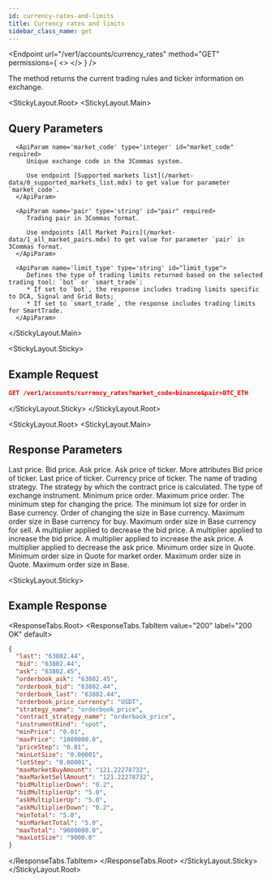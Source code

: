 ```yaml
---
id: currency-rates-and-limits
title: Currency rates and limits
sidebar_class_name: get
---
```



<Endpoint
  url="/ver1/accounts/currency_rates"
  method="GET"
  permissions={
    <>
      <Permission title="Permission" description="NONE" />
      <Permission title="Security" description="NONE" />
    </>
  }
/>

The method returns the current trading rules and ticker information on exchange.

<StickyLayout.Root>
   <StickyLayout.Main> 

## Query Parameters

      <ApiParam name='market_code' type='integer' id="market_code" required>
         Unique exchange code in the 3Commas system. 
         
         Use endpoint [Supported markets list](/market-data/0_supported_markets_list.mdx) to get value for parameter `market_code`.
      </ApiParam>

      <ApiParam name='pair' type='string' id="pair" required>
         Trading pair in 3Commas format. 
         
         Use endpoints [All Market Pairs](/market-data/1_all_market_pairs.mdx) to get value for parameter `pair` in 3Commas format.
      </ApiParam>

      <ApiParam name='limit_type' type='string' id="limit_type">
         Defines the type of trading limits returned based on the selected trading tool: `bot` or `smart_trade`:
         * If set to `bot`, the response includes trading limits specific to DCA, Signal and Grid Bots;
         * If set to `smart_trade`, the response includes trading limits for SmartTrade.
      </ApiParam>
   </StickyLayout.Main>

   <StickyLayout.Sticky>
## Example Request
```json
GET /ver1/accounts/currency_rates?market_code=binance&pair=BTC_ETH
```
</StickyLayout.Sticky>
</StickyLayout.Root>

<StickyLayout.Root>
   <StickyLayout.Main> 

## Response Parameters

   <ApiParam name='last' type='integer' id="last">
      Last price.
   </ApiParam>

   <ApiParam name='bid' type='string' id="bid">
      Bid price.
   </ApiParam>

   <ApiParam name='ask' type='string' id="ask">
      Ask price.
   </ApiParam>

   <ApiParam name='orderbook_ask' type='string' id="orderbook_ask">
      Ask price of ticker.
   </ApiParam>

   <CollapseAll>
   <CollapseAllHeading> More attributes <CollapseAllButton /> </CollapseAllHeading>

   <CollapsibleApiParam name='orderbook_bid' type='string' id="orderbook_bid">
      Bid price of ticker.
   </CollapsibleApiParam>

   <CollapsibleApiParam name='orderbook_last' type='string' id="orderbook_last">
      Last price of ticker.
   </CollapsibleApiParam> 

   <CollapsibleApiParam name='orderbook_price_currency' type='string' id="orderbook_price_currency">
      Currency price of ticker.
   </CollapsibleApiParam>

   <CollapsibleApiParam name='strategy_name' type='string' id="strategy_name">
      The name of trading strategy.
   </CollapsibleApiParam>

   <CollapsibleApiParam name='contract_strategy_name' type='string' id="stratcontract_strategy_nameegy_name">
      The strategy by which the contract price is calculated.
   </CollapsibleApiParam>

   <CollapsibleApiParam name='instrumentKind' type='string' id="instrumentKind">
      The type of exchange instrument.
   </CollapsibleApiParam>

   <CollapsibleApiParam name='minPrice' type='string' id="minPrice">
      Minimum price order.
   </CollapsibleApiParam>

   <CollapsibleApiParam name='maxPrice' type='string' id="maxPrice">
      Maximum price order.
   </CollapsibleApiParam>

   <CollapsibleApiParam name='priceStep' type='string' id="priceStep">
      The minimum step for changing the price.
   </CollapsibleApiParam>

   <CollapsibleApiParam name='minLotSize' type='string' id="maxminLotSizePrice">
      The minimum lot size for order in Base currency.
   </CollapsibleApiParam>

   <CollapsibleApiParam name='lotStep' type='string' id="lotStep">
      Order of changing the size in Base currency.
   </CollapsibleApiParam>

   <CollapsibleApiParam name='maxMarketBuyAmount' type='string' id="maxMarketBuyAmount">
      Maximum order size in Base currency for buy.
   </CollapsibleApiParam>

   <CollapsibleApiParam name='maxMarketSellAmount' type='string' id="maxMarketSellAmount">
      Maximum order size in Base currency for sell.
   </CollapsibleApiParam>

   <CollapsibleApiParam name='bidMultiplierDown' type='string' id="bidMultiplierDown">
      A multiplier applied to decrease the bid price.
   </CollapsibleApiParam>

   <CollapsibleApiParam name='bidMultiplierUp' type='string' id="bidMultiplierUp">
      A multiplier applied to increase the bid price.
   </CollapsibleApiParam>   
      
   <CollapsibleApiParam name='askMultiplierUp' type='string' id="askMultiplierUp">
      A multiplier applied to increase the ask price.
   </CollapsibleApiParam>
      
   <CollapsibleApiParam name='askMultiplierDown' type='string' id="askMultiplierDown">
      A multiplier applied to decrease the ask price.
   </CollapsibleApiParam>
      
   <CollapsibleApiParam name='minTotal' type='string' id="minTotal">
      Minimum order size in Quote.
   </CollapsibleApiParam>  

   <CollapsibleApiParam name='minMarketTotal' type='string' id="minMarketTotal">
      Minimum order size in Quote for market order.
   </CollapsibleApiParam>   
      
   <CollapsibleApiParam name='maxTotal' type='string' id="maxTotal">
      Maximum order size in Quote.
   </CollapsibleApiParam>

   <CollapsibleApiParam name='maxLotSize' type='string' id="maxLotSize">
      Maximum order size in Base.
   </CollapsibleApiParam>
   </CollapseAll>
</StickyLayout.Main>

<StickyLayout.Sticky>
## Example Response

<ResponseTabs.Root>
<ResponseTabs.TabItem value="200" label="200 OK" default>
```json
{
  "last": "63802.44",
  "bid": "63802.44",
  "ask": "63802.45",
  "orderbook_ask": "63802.45",
  "orderbook_bid": "63802.44",
  "orderbook_last": "63802.44",
  "orderbook_price_currency": "USDT",
  "strategy_name": "orderbook_price",
  "contract_strategy_name": "orderbook_price",
  "instrumentKind": "spot",
  "minPrice": "0.01",
  "maxPrice": "1000000.0",
  "priceStep": "0.01",
  "minLotSize": "0.00001",
  "lotStep": "0.00001",
  "maxMarketBuyAmount": "121.22278732",
  "maxMarketSellAmount": "121.22278732",
  "bidMultiplierDown": "0.2",
  "bidMultiplierUp": "5.0",
  "askMultiplierUp": "5.0",
  "askMultiplierDown": "0.2",
  "minTotal": "5.0",
  "minMarketTotal": "5.0",
  "maxTotal": "9000000.0",
  "maxLotSize": "9000.0"
}
```
   </ResponseTabs.TabItem>
  </ResponseTabs.Root>
</StickyLayout.Sticky>
</StickyLayout.Root>
